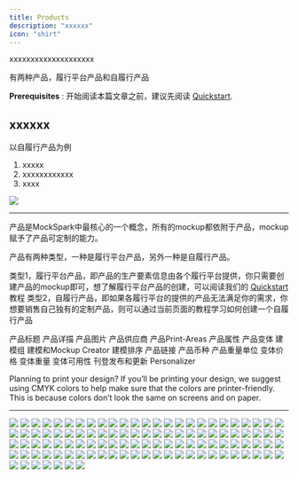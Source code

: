 ```yaml
---
title: Products
description: "xxxxxx"
icon: "shirt"
---
```


xxxxxxxxxxxxxxxxxxxx

有两种产品，履行平台产品和自履行产品

<Tip>**Prerequisites** : 开始阅读本篇文章之前，建议先阅读 [Quickstart](/chinese/get-started/quickstart).</Tip>

## xxxxxx
以自履行产品为例
1. xxxxx
2. xxxxxxxxxxxx
3. xxxx
<Frame caption="Log in using your Shopify store domain">
  <img src="/images/products/products/PixPin_2025-05-17_15-00-44.png" />
</Frame>

---

产品是MockSpark中最核心的一个概念，所有的mockup都依附于产品，mockup赋予了产品可定制的能力。

产品有两种类型，一种是履行平台产品，另外一种是自履行产品。

类型1，履行平台产品，即产品的生产要素信息由各个履行平台提供，你只需要创建产品的mockup即可，想了解履行平台产品的创建，可以阅读我们的 [Quickstart](/chinese/get-started/quickstart) 教程
类型2，自履行产品，即如果各履行平台的提供的产品无法满足你的需求，你想要销售自己独有的定制产品，则可以通过当前页面的教程学习如何创建一个自履行产品

产品标题
产品详描
产品图片
产品供应商
产品Print-Areas
产品属性
产品变体
建模组
建模和Mockup Creator
建模排序
产品链接
产品币种
产品重量单位
变体价格
变体重量
变体可用性
刊登发布和更新
Personalizer

Planning to print your design?
If you’ll be printing your design, we suggest using CMYK colors to help make sure that the colors are printer-friendly. This is because colors don’t look the same on screens and on paper.

---

<Frame caption="xxx">
  <img src="/images/products/products/PixPin_2025-05-17_15-00-45.png" />
</Frame>

<Frame caption="xxx">
  <img src="/images/products/products/PixPin_2025-05-17_15-06-49.png" />
</Frame>

<Frame caption="xxx">
  <img src="/images/products/products/PixPin_2025-05-17_15-08-20.png" />
</Frame>

<Frame caption="xxx">
  <img src="/images/products/products/PixPin_2025-05-17_15-10-36.png" />
</Frame>

<Frame caption="xxx">
  <img src="/images/products/products/PixPin_2025-05-17_15-26-10.png" />
</Frame>

<Frame caption="xxx">
  <img src="/images/products/products/PixPin_2025-05-17_16-36-58.png" />
</Frame>

<Frame caption="xxx">
  <img src="/images/products/products/PixPin_2025-05-17_16-42-03.png" />
</Frame>

<Frame caption="xxx">
  <img src="/images/products/products/PixPin_2025-05-17_16-44-41.png" />
</Frame>

<Frame caption="xxx">
  <img src="/images/products/products/PixPin_2025-05-17_16-45-50.png" />
</Frame>

<Frame caption="xxx">
  <img src="/images/products/products/PixPin_2025-05-17_16-46-40.png" />
</Frame>

<Frame caption="xxx">
  <img src="/images/products/products/PixPin_2025-05-17_16-47-37.png" />
</Frame>

<Frame caption="xxx">
  <img src="/images/products/products/PixPin_2025-05-17_16-53-06.png" />
</Frame>

<Frame caption="xxx">
  <img src="/images/products/products/PixPin_2025-05-17_16-56-09.png" />
</Frame>

<Frame caption="xxx">
  <img src="/images/products/products/PixPin_2025-05-17_16-59-53.png" />
</Frame>

<Frame caption="xxx">
  <img src="/images/products/products/PixPin_2025-05-17_17-01-47.png" />
</Frame>

<Frame caption="xxx">
  <img src="/images/products/products/PixPin_2025-05-17_17-04-45.png" />
</Frame>

<Frame caption="xxx">
  <img src="/images/products/products/PixPin_2025-05-17_17-05-40.png" />
</Frame>

<Frame caption="xxx">
  <img src="/images/products/products/PixPin_2025-05-17_17-07-16.png" />
</Frame>

<Frame caption="xxx">
  <img src="/images/products/products/PixPin_2025-05-17_19-54-54.png" />
</Frame>

<Frame caption="xxx">
  <img src="/images/products/products/PixPin_2025-05-17_19-56-24.png" />
</Frame>

<Frame caption="xxx">
  <img src="/images/products/products/PixPin_2025-05-17_19-57-59.png" />
</Frame>

<Frame caption="xxx">
  <img src="/images/products/products/PixPin_2025-05-17_20-07-10.png" />
</Frame>

<Frame caption="xxx">
  <img src="/images/products/products/PixPin_2025-05-17_20-11-56.png" />
</Frame>

<Frame caption="xxx">
  <img src="/images/products/products/PixPin_2025-05-17_20-13-35.png" />
</Frame>

<Frame caption="xxx">
  <img src="/images/products/products/PixPin_2025-05-17_20-15-19.png" />
</Frame>

<Frame caption="xxx">
  <img src="/images/products/products/PixPin_2025-05-17_20-15-20.png" />
</Frame>

<Frame caption="xxx">
  <img src="/images/products/products/PixPin_2025-05-17_20-32-39.png" />
</Frame>

<Frame caption="xxx">
  <img src="/images/products/products/PixPin_2025-05-17_20-33-43.png" />
</Frame>

<Frame caption="xxx">
  <img src="/images/products/products/PixPin_2025-05-17_20-36-20.png" />
</Frame>

<Frame caption="xxx">
  <img src="/images/products/products/PixPin_2025-05-17_20-37-58.png" />
</Frame>

<Frame caption="xxx">
  <img src="/images/products/products/PixPin_2025-05-17_20-38-39.png" />
</Frame>

<Frame caption="xxx">
  <img src="/images/products/products/PixPin_2025-05-17_20-41-14.png" />
</Frame>

<Frame caption="xxx">
  <img src="/images/products/products/PixPin_2025-05-17_20-41-49.png" />
</Frame>

<Frame caption="xxx">
  <img src="/images/products/products/PixPin_2025-05-17_20-43-19.png" />
</Frame>

<Frame caption="xxx">
  <img src="/images/products/products/PixPin_2025-05-17_20-43-20.png" />
</Frame>

<Frame caption="xxx">
  <img src="/images/products/products/PixPin_2025-05-17_20-44-10.png" />
</Frame>

<Frame caption="xxx">
  <img src="/images/products/products/PixPin_2025-05-17_20-47-27.png" />
</Frame>

<Frame caption="xxx">
  <img src="/images/products/products/PixPin_2025-05-17_21-03-39.png" />
</Frame>

<Frame caption="xxx">
  <img src="/images/products/products/PixPin_2025-05-17_21-04-54.png" />
</Frame>

<Frame caption="xxx">
  <img src="/images/products/products/PixPin_2025-05-17_21-05-50.png" />
</Frame>

<Frame caption="xxx">
  <img src="/images/products/products/PixPin_2025-05-18_20-59-48.png" />
</Frame>

<Frame caption="xxx">
  <img src="/images/products/products/PixPin_2025-05-18_21-00-51.png" />
</Frame>

<Frame caption="xxx">
  <img src="/images/products/products/PixPin_2025-05-18_21-07-35.png" />
</Frame>

<Frame caption="xxx">
  <img src="/images/products/products/PixPin_2025-05-18_21-09-04.png" />
</Frame>

<Frame caption="xxx">
  <img src="/images/products/products/PixPin_2025-05-18_21-09-57.png" />
</Frame>

<Frame caption="xxx">
  <img src="/images/products/products/PixPin_2025-05-18_21-32-33.png" />
</Frame>

<Frame caption="xxx">
  <img src="/images/products/products/PixPin_2025-05-18_21-33-30.png" />
</Frame>

<Frame caption="xxx">
  <img src="/images/products/products/PixPin_2025-05-18_21-34-11.png" />
</Frame>

<Frame caption="xxx">
  <img src="/images/products/products/PixPin_2025-05-18_21-40-29.png" />
</Frame>

<Frame caption="xxx">
  <img src="/images/products/products/PixPin_2025-05-18_21-42-40.png" />
</Frame>

<Frame caption="xxx">
  <img src="/images/products/products/PixPin_2025-05-18_21-44-47.png" />
</Frame>

<Frame caption="xxx">
  <img src="/images/products/products/PixPin_2025-05-18_21-46-03.png" />
</Frame>

<Frame caption="xxx">
  <img src="/images/products/products/PixPin_2025-05-18_21-49-47.png" />
</Frame>

<Frame caption="xxx">
  <img src="/images/products/products/PixPin_2025-05-18_21-50-25.png" />
</Frame>

<Frame caption="xxx">
  <img src="/images/products/products/PixPin_2025-05-18_21-51-19.png" />
</Frame>

<Frame caption="xxx">
  <img src="/images/products/products/PixPin_2025-05-18_21-52-00.png" />
</Frame>

<Frame caption="xxx">
  <img src="/images/products/products/PixPin_2025-05-18_21-53-25.png" />
</Frame>

<Frame caption="xxx">
  <img src="/images/products/products/PixPin_2025-05-18_21-54-29.png" />
</Frame>

<Frame caption="xxx">
  <img src="/images/products/products/PixPin_2025-05-18_21-55-13.png" />
</Frame>

<Frame caption="xxx">
  <img src="/images/products/products/PixPin_2025-05-18_21-57-14.png" />
</Frame>

<Frame caption="xxx">
  <img src="/images/products/products/PixPin_2025-05-18_22-04-58.png" />
</Frame>

<Frame caption="xxx">
  <img src="/images/products/products/PixPin_2025-05-18_22-06-01.png" />
</Frame>

<Frame caption="xxx">
  <img src="/images/products/products/PixPin_2025-05-18_22-13-51.png" />
</Frame>

<Frame caption="xxx">
  <img src="/images/products/products/PixPin_2025-05-18_22-14-46.png" />
</Frame>

<Frame caption="xxx">
  <img src="/images/products/products/PixPin_2025-05-23_10-16-41.png" />
</Frame>

<Frame caption="xxx">
  <img src="/images/products/products/PixPin_2025-05-23_10-18-26.png" />
</Frame>

<Frame caption="xxx">
  <img src="/images/products/products/PixPin_2025-05-23_10-19-23.png" />
</Frame>

<Frame caption="xxx">
  <img src="/images/products/products/PixPin_2025-05-23_10-21-22.png" />
</Frame>

<Frame caption="xxx">
  <img src="/images/products/products/PixPin_2025-05-23_10-30-24.png" />
</Frame>

<Frame caption="xxx">
  <img src="/images/products/products/PixPin_2025-05-23_10-31-21.png" />
</Frame>

<Frame caption="xxx">
  <img src="/images/products/products/PixPin_2025-05-23_10-32-19.png" />
</Frame>

<Frame caption="xxx">
  <img src="/images/products/products/PixPin_2025-05-23_10-35-40.png" />
</Frame>

<Frame caption="xxx">
  <img src="/images/products/products/PixPin_2025-05-23_10-39-53.png" />
</Frame>

<Frame caption="xxx">
  <img src="/images/products/products/PixPin_2025-05-23_10-41-07.png" />
</Frame>

<Frame caption="xxx">
  <img src="/images/products/products/PixPin_2025-05-23_10-48-31.png" />
</Frame>

<Frame caption="xxx">
  <img src="/images/products/products/PixPin_2025-05-23_10-49-24.png" />
</Frame>

<Frame caption="xxx">
  <img src="/images/products/products/PixPin_2025-05-23_10-51-01.png" />
</Frame>

<Frame caption="xxx">
  <img src="/images/products/products/PixPin_2025-05-23_10-55-40.png" />
</Frame>

<Frame caption="xxx">
  <img src="/images/products/products/PixPin_2025-05-23_10-58-05.png" />
</Frame>

<Frame caption="xxx">
  <img src="/images/products/products/PixPin_2025-05-23_10-58-55.png" />
</Frame>

<Frame caption="xxx">
  <img src="/images/products/products/PixPin_2025-05-23_11-00-41.png" />
</Frame>

<Frame caption="xxx">
  <img src="/images/products/products/PixPin_2025-05-23_11-02-49.png" />
</Frame>

<Frame caption="xxx">
  <img src="/images/products/products/PixPin_2025-05-23_11-03-44.png" />
</Frame>

<Frame caption="xxx">
  <img src="/images/products/products/PixPin_2025-05-23_11-04-40.png" />
</Frame>

<Frame caption="xxx">
  <img src="/images/products/products/PixPin_2025-05-23_11-05-29.png" />
</Frame>

<Frame caption="xxx">
  <img src="/images/products/products/PixPin_2025-05-23_11-06-42.png" />
</Frame>

<Frame caption="xxx">
  <img src="/images/products/products/PixPin_2025-05-23_11-08-05.png" />
</Frame>

<Frame caption="xxx">
  <img src="/images/products/products/PixPin_2025-05-23_11-08-06.png" />
</Frame>

<Frame caption="xxx">
  <img src="/images/products/products/PixPin_2025-05-23_11-09-30.png" />
</Frame>

<Frame caption="xxx">
  <img src="/images/products/products/PixPin_2025-05-23_11-10-03.png" />
</Frame>

<Frame caption="xxx">
  <img src="/images/products/products/PixPin_2025-05-23_11-11-49.png" />
</Frame>

<Frame caption="xxx">
  <img src="/images/products/products/PixPin_2025-05-23_11-24-38.png" />
</Frame>

<Frame caption="xxx">
  <img src="/images/products/products/PixPin_2025-05-23_11-25-25.png" />
</Frame>

<Frame caption="xxx">
  <img src="/images/products/products/PixPin_2025-05-23_11-26-21.png" />
</Frame>

<Frame caption="xxx">
  <img src="/images/products/products/PixPin_2025-05-23_11-27-04.png" />
</Frame>

<Frame caption="xxx">
  <img src="/images/products/products/PixPin_2025-05-23_11-29-45.png" />
</Frame>

<Frame caption="xxx">
  <img src="/images/products/products/PixPin_2025-05-23_11-30-36.png" />
</Frame>

<Frame caption="xxx">
  <img src="/images/products/products/PixPin_2025-05-23_15-32-54.png" />
</Frame>

<Frame caption="xxx">
  <img src="/images/products/products/PixPin_2025-05-23_15-36-41.png" />
</Frame>

<Frame caption="xxx">
  <img src="/images/products/products/PixPin_2025-05-23_15-43-25.png" />
</Frame>

<Frame caption="xxx">
  <img src="/images/products/products/PixPin_2025-05-23_15-47-49.png" />
</Frame>

<Frame caption="xxx">
  <img src="/images/products/products/PixPin_2025-05-23_15-49-48.png" />
</Frame>

<Frame caption="xxx">
  <img src="/images/products/products/PixPin_2025-05-23_15-51-57.png" />
</Frame>

<Frame caption="xxx">
  <img src="/images/products/products/PixPin_2025-05-23_15-56-24.png" />
</Frame>

<Frame caption="xxx">
  <img src="/images/products/products/PixPin_2025-05-23_15-59-22.png" />
</Frame>

<Frame caption="xxx">
  <img src="/images/products/products/PixPin_2025-05-23_16-27-53.png" />
</Frame>

<Frame caption="xxx">
  <img src="/images/products/products/PixPin_2025-05-23_16-28-02.png" />
</Frame>
